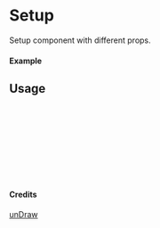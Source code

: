 
<Meta of={Setup} title="unDraw/Setup" />

# Setup

Setup component with different props.

#### Example

<Canvas of={Setup.Primary} />

## Usage

```ts
import { Setup } from "yadl-ui";

const Example = () => {
  return (
      <Setup />
  );
};

export default Example;
```

#### Credits
[unDraw](https://undraw.co/illustrations)
